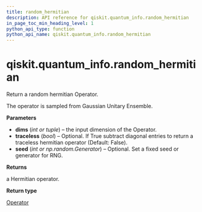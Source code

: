 ```yaml
---
title: random_hermitian
description: API reference for qiskit.quantum_info.random_hermitian
in_page_toc_min_heading_level: 1
python_api_type: function
python_api_name: qiskit.quantum_info.random_hermitian
---
```


# qiskit.quantum\_info.random\_hermitian

<Function id="qiskit.quantum_info.random_hermitian" name="random_hermitian" isDedicatedPage={true} github="https://github.com/qiskit/qiskit/tree/stable/0.17/qiskit/quantum_info/operators/random.py" signature="random_hermitian(dims, traceless=False, seed=None)">
  Return a random hermitian Operator.

  The operator is sampled from Gaussian Unitary Ensemble.

  **Parameters**

  *   **dims** (*int or tuple*) – the input dimension of the Operator.
  *   **traceless** (*bool*) – Optional. If True subtract diagonal entries to return a traceless hermitian operator (Default: False).
  *   **seed** (*int or np.random.Generator*) – Optional. Set a fixed seed or generator for RNG.

  **Returns**

  a Hermitian operator.

  **Return type**

  [Operator](qiskit.quantum_info.Operator "qiskit.quantum_info.Operator")
</Function>

